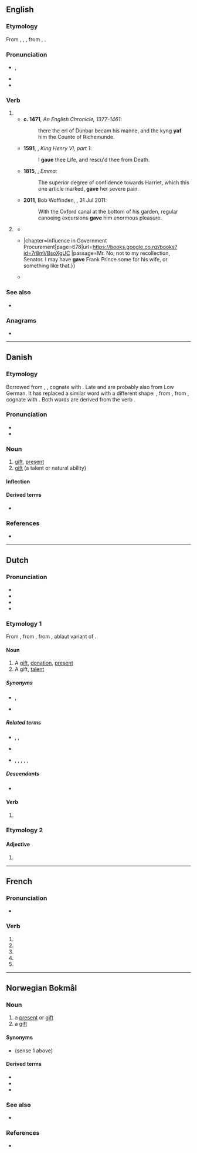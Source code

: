 {{also|gavé|gåve}}
==English==
{{slim-wikipedia|dab=gave}}

===Etymology===
From {{inh|en|enm|gaf}}, {{m|enm|yaf}}, {{m|enm|ȝaf}}, from {{inh|en|ang|ġæf}}, {{m|ang|ġeaf}}.

===Pronunciation===
* {{a|UK|US}} {{enPR|gāv}}, {{IPA|en|/ɡeɪv/}}
* {{audio|en|en-us-gave.ogg|Audio (US)}}
* {{rhymes|en|eɪv}}

===Verb===
{{head|en|verb form}}

# {{en-simple past of|give}}
#* '''c. 1471''', ''An English Chronicle, 1377-1461'':
#*: there the erl of Dunbar becam his manne, and the kyng '''yaf''' him the Counte of Richemunde.
#* '''1591''', {{w|William Shakespeare}}, ''King Henry VI, part 1'':
#*: I '''gaue''' thee Life, and rescu'd thee from Death.
#* '''1815''', {{w|Jane Austen}}, ''Emma'':
#*: The superior degree of confidence towards Harriet, which this one article marked, '''gave''' her severe pain.
#* '''2011''', Bob Woffinden, ''{{w|The Guardian}}'', 31 Jul 2011:
#*: With the Oxford canal at the bottom of his garden, regular canoeing excursions '''gave''' him enormous pleasure.
# {{lb|en|colloquial|nonstandard}} {{past participle of|en|give|nocat=1}}
#* {{quote-book|en|year=c. 1916|publisher2={{w|Stanford University Press}}|author={{w|Ring W. Lardner}}|isbn2=9780804729635|title=The Courtship of T. Dorgan|newversion=republished in|title2=The Annotated Baseball Stories of Ring W. Lardner, 1914-1919|year2=1995|page2=297|2ndauthor=George W. Hilton|url2=https://books.google.co.nz/books?id=ABxt2BIx88C|passage= Well I suppose you will wonder what has happened to change my mind and if somebody has '''gave''' me a birthday present of $600.00 or something.}}
#* {{quote-book|en|year=1951|publisher=U.S. Government Printing Office|title=Hearing before the Investigations Subcommittee of the Committee of Expenditures in the Executive Departments{{...}}|chapter=Influence in Government Procurement|page=678|url=https://books.google.co.nz/books?id=7r8mVBsoXgUC |passage=Mr. {{smallcaps|Green.}} No; not to my recollection, Senator. I may have '''gave''' Frank Prince some for his wife, or something like that.}}
#* {{quote-book|en|date=10 August 2012|publisher= Birlinn|title=A Chancer|author=James Kelman |isbn=9780857901446|page=6|url=https://books.google.co.nz/books?id=eMm8BQAAQBAJ |passage=I'm talking about redundancies, he said, that's what I'm talking about. And [[yous]] better get bloody used to the idea. One of the men shrugged: Ach well, we knew it was coming. That's as maybe but they should've '''gave''' us notice. Formal.}}

===See also===
* {{l|en|given}}

===Anagrams===
* {{anagrams|en|a=aegv|EVGA|Vega|vega}}

----

==Danish==

===Etymology===
Borrowed from {{der|da|gml|gābe}}, {{der|da|gem-pro|*gēbǭ||gift, giving}}, cognate with {{cog|de|Gabe}}. Late {{cog|non|gáfa}} and {{cog|sv|gåva}} are probably also from Low German. It has replaced a similar word with a different shape: {{noncog|da|gæv||feed}}, from {{der|da|non|gjǫf||gift}}, from {{der|da|gem-pro|*gebō}}, cognate with {{cog|got|𐌲𐌹𐌱𐌰}}. Both words are derived from the verb {{m|gem-pro|*gebaną||to give}}.

===Pronunciation===
* {{IPA|da|[ˈɡ̊æːʋə]|[ˈɡ̊æːʊ]}}
* {{rhymes|da|aːvə}}

===Noun===
{{da-noun|n|r}}

# [[gift]], [[present]]
# [[gift]] (a talent or natural ability)

====Inflection====
{{da-decl|n|r}}

====Derived terms====
* {{l|da|julegave}}

===References===
* {{R:DDO}}

----

==Dutch==

===Pronunciation===
* {{IPA|nl|/ˈɣaːvə/}}
* {{audio|nl|Nl-gave.ogg|Audio}}
* {{hyphenation|nl|ga|ve}}
* {{rhymes|nl|aːvə}}

===Etymology 1===
From {{inh|nl|dum|gave}}, from {{inh|nl|odt|gāva}}, from {{inh|nl|gem-pro|*gēbǭ}}, ablaut variant of {{m|gem-pro|*gebō}}.

====Noun====
{{nl-noun|f|-en|pl2=-s|gavetje|dim2=gaafje}}

# A [[gift]], [[donation]], [[present]]
# A gift, [[talent]]

=====Synonyms=====
* {{sense|donation}} {{l|nl|geschenk}}, {{l|nl|gift}}
* {{sense|talent}} {{l|nl|talent}}

=====Related terms=====
* {{l|nl|geven}}, {{l|nl|gift}}, {{l|nl|gif}}
* {{l|nl|morgengave}}
* {{l|nl|doorgave}}, {{l|nl|opgave}}, {{l|nl|overgave}}, {{l|nl|toegave}}, {{l|nl|uitgave}}, {{l|nl|weergave}}

=====Descendants=====
* {{desc|dcr|[[gaaf]], [[gaeven]]}}

====Verb====
{{head|nl|verb form}}

# {{nl-verb form of|n=sg|t=past|m=subj|geven}}

===Etymology 2===

====Adjective====
{{head|nl|adjective form}}

# {{nl-adj form of|infl|gaaf}}

----

==French==

===Pronunciation===
* {{audio|fr|LL-Q150 (fra)-Poslovitch-gave.wav|Audio}}

===Verb===
{{head|fr|verb form}}

# {{inflection of|fr|gaver||1|s|pres|indc}}
# {{inflection of|fr|gaver||3|s|pres|indc}}
# {{inflection of|fr|gaver||1|s|pres|subj}}
# {{inflection of|fr|gaver||3|s|pres|subj}}
# {{inflection of|fr|gaver||2|s|impr}}

----

==Norwegian Bokmål==

===Noun===
{{nb-noun-c}}

# a [[present]] or [[gift]] {{gloss|something given to someone, e.g. for Christmas or a birthday}}
# a [[gift]] {{gloss|a talent or natural ability}}

====Synonyms====
* {{l|nb|presang}} (sense 1 above)

====Derived terms====
* {{l|nb|bryllupsgave}}
* {{l|nb|gavekort}}
* {{l|nb|julegave}}

===See also===
* {{l-nn|gåve}}

===References===
* {{R:The Bokmål Dictionary}}